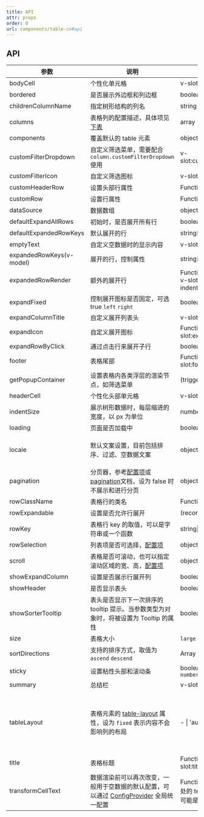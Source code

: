 ```yaml
---
title: API
attr: props
order: 0
url: components/table-cn#api
---
```



## API

| 参数 | 说明 | 类型 | 默认值 | 版本 |
| --- | --- | --- | --- | --- |
| bodyCell | 个性化单元格 | v-slot:bodyCell="{text, record, index, column}" | - | 3.0 |
| bordered | 是否展示外边框和列边框 | boolean | false |  |
| childrenColumnName | 指定树形结构的列名 | string | `children` |  |
| columns | 表格列的配置描述，具体项见[下表](#column) | array | - |  |
| components | 覆盖默认的 table 元素 | object | - |  |
| customFilterDropdown | 自定义筛选菜单，需要配合 `column.customFilterDropdown` 使用 | v-slot:customFilterDropdown="[FilterDropdownProps](#filterdropdownprops)" | - | 3.0 |
| customFilterIcon | 自定义筛选图标 | v-slot:customFilterIcon="{filtered, column}" | - | 3.0 |
| customHeaderRow | 设置头部行属性 | Function(columns, index) | - |  |
| customRow | 设置行属性 | Function(record, index) | - |  |
| dataSource | 数据数组 | object\[] |  |  |
| defaultExpandAllRows | 初始时，是否展开所有行 | boolean | false |  |
| defaultExpandedRowKeys | 默认展开的行 | string\[] | - |  |
| emptyText | 自定义空数据时的显示内容 | v-slot:emptyText | - | 3.0 |
| expandedRowKeys(v-model) | 展开的行，控制属性 | string\[] | - |  |
| expandedRowRender | 额外的展开行 | Function(record, index, indent, expanded):VNode \| v-slot:expandedRowRender="{record, index, indent, expanded}" | - |  |
| expandFixed | 控制展开图标是否固定，可选 true `left` `right` | boolean \| string | false | 3.0 |
| expandColumnTitle | 自定义展开列表头 | v-slot | - | 4.0.0 |
| expandIcon | 自定义展开图标 | Function(props):VNode \| v-slot:expandIcon="props" | - |  |
| expandRowByClick | 通过点击行来展开子行 | boolean | `false` |  |
| footer | 表格尾部 | Function(currentPageData)\|v-slot:footer="currentPageData" |  |  |
| getPopupContainer | 设置表格内各类浮层的渲染节点，如筛选菜单 | (triggerNode) => HTMLElement | `() => TableHtmlElement` | 1.5.0 |
| headerCell | 个性化头部单元格 | v-slot:headerCell="{title, column}" | - | 3.0 |
| indentSize | 展示树形数据时，每层缩进的宽度，以 px 为单位 | number | 15 |  |
| loading | 页面是否加载中 | boolean\|[object](https://www.antdv.com/components/spin-cn) | false |  |
| locale | 默认文案设置，目前包括排序、过滤、空数据文案 | object | filterConfirm: `确定` <br> filterReset: `重置` <br> emptyText: `暂无数据` |  |
| pagination | 分页器，参考[配置项](#pagination)或 [pagination](https://www.antdv.com/components/pagination-cn/)文档，设为 false 时不展示和进行分页 | object \| `false` |  |  |
| rowClassName | 表格行的类名 | Function(record, index):string | - |  |
| rowExpandable | 设置是否允许行展开 | (record) => boolean | - | 3.0 |
| rowKey | 表格行 key 的取值，可以是字符串或一个函数 | string\|Function(record):string | 'key' |  |
| rowSelection | 列表项是否可选择，[配置项](#rowselection) | object | null |  |
| scroll | 表格是否可滚动，也可以指定滚动区域的宽、高，[配置项](#scroll) | object | - |  |
| showExpandColumn | 设置是否展示行展开列 | boolean | true | 3.0 |
| showHeader | 是否显示表头 | boolean | true |  |
| showSorterTooltip | 表头是否显示下一次排序的 tooltip 提示。当参数类型为对象时，将被设置为 Tooltip 的属性 | boolean \| [Tooltip props](https://www.antdv.com/components/tooltip/) | true | 3.0 |
| size | 表格大小 | `large` \| `middle` \| `small` | `large` |  |
| sortDirections | 支持的排序方式，取值为 `ascend` `descend` | Array | \[`ascend`, `descend`] |  |
| sticky | 设置粘性头部和滚动条 | boolean \| `{offsetHeader?: number, offsetScroll?: number, getContainer?: () => HTMLElement}` | - | 3.0 |
| summary | 总结栏 | v-slot:summary | - | 3.0 |
| tableLayout | 表格元素的 [table-layout](https://developer.mozilla.org/zh-CN/docs/Web/CSS/table-layout) 属性，设为 `fixed` 表示内容不会影响列的布局 | - \| 'auto' \| 'fixed' | 无<hr />固定表头/列或使用了 `column.ellipsis` 时，默认值为 `fixed` | 1.5.0 |
| title | 表格标题 | Function(currentPageData)\|v-slot:title="currentPageData" |  |  |
| transformCellText | 数据渲染前可以再次改变，一般用于空数据的默认配置，可以通过 [ConfigProvider](https://www.antdv.com/components/config-provider-cn/) 全局统一配置 | Function({ text, column, record, index }) => any，此处的 text 是经过其它定义单元格 api 处理后的数据，有可能是 VNode \| string \| number 类型 | - | 1.5.4 |
